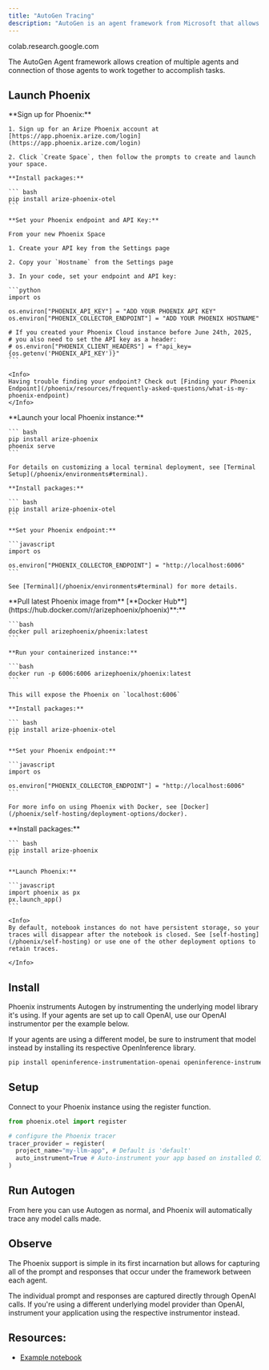 ```yaml
---
title: "AutoGen Tracing"
description: "AutoGen is an agent framework from Microsoft that allows for complex Agent creation. It is unique in its ability to create multiple agents that work together."
---
```



<Card horizontal href="https://colab.research.google.com/github/Arize-ai/phoenix/blob/main/tutorials/tracing/autogen_tutorial.ipynb" title="Google Colab" icon="https://storage.googleapis.com/arize-phoenix-assets/assets/images/phoenix-docs-images/gc.ico" horizontal>
colab.research.google.com
</Card>

The AutoGen Agent framework allows creation of multiple agents and connection of those agents to work together to accomplish tasks.

## Launch Phoenix

<Tabs>
  <Tab title="Phoenix Cloud">
    **Sign up for Phoenix:**

    1. Sign up for an Arize Phoenix account at [https://app.phoenix.arize.com/login](https://app.phoenix.arize.com/login)

    2. Click `Create Space`, then follow the prompts to create and launch your space.

    **Install packages:**

    ``` bash
    pip install arize-phoenix-otel
    ```

    **Set your Phoenix endpoint and API Key:**

    From your new Phoenix Space

    1. Create your API key from the Settings page

    2. Copy your `Hostname` from the Settings page

    3. In your code, set your endpoint and API key:

    ```python
    import os

    os.environ["PHOENIX_API_KEY"] = "ADD YOUR PHOENIX API KEY"
    os.environ["PHOENIX_COLLECTOR_ENDPOINT"] = "ADD YOUR PHOENIX HOSTNAME"

    # If you created your Phoenix Cloud instance before June 24th, 2025,
    # you also need to set the API key as a header:
    # os.environ["PHOENIX_CLIENT_HEADERS"] = f"api_key={os.getenv('PHOENIX_API_KEY')}"
    ```

    <Info>
    Having trouble finding your endpoint? Check out [Finding your Phoenix Endpoint](/phoenix/resources/frequently-asked-questions/what-is-my-phoenix-endpoint)
    </Info>
  </Tab>
  <Tab title="Command Line">
    **Launch your local Phoenix instance:**

    ``` bash
    pip install arize-phoenix
    phoenix serve
    ```

    For details on customizing a local terminal deployment, see [Terminal Setup](/phoenix/environments#terminal).

    **Install packages:**

    ``` bash
    pip install arize-phoenix-otel
    ```

    **Set your Phoenix endpoint:**

    ```javascript
    import os

    os.environ["PHOENIX_COLLECTOR_ENDPOINT"] = "http://localhost:6006"
    ```

    See [Terminal](/phoenix/environments#terminal) for more details.
  </Tab>
  <Tab title="Docker">
    **Pull latest Phoenix image from** [**Docker Hub**](https://hub.docker.com/r/arizephoenix/phoenix)**:**

    ```bash
    docker pull arizephoenix/phoenix:latest
    ```

    **Run your containerized instance:**

    ```bash
    docker run -p 6006:6006 arizephoenix/phoenix:latest
    ```

    This will expose the Phoenix on `localhost:6006`

    **Install packages:**

    ``` bash
    pip install arize-phoenix-otel
    ```

    **Set your Phoenix endpoint:**

    ```javascript
    import os

    os.environ["PHOENIX_COLLECTOR_ENDPOINT"] = "http://localhost:6006"
    ```

    For more info on using Phoenix with Docker, see [Docker](/phoenix/self-hosting/deployment-options/docker).
  </Tab>
    <Tab title="Notebook">
    **Install packages:**

    ``` bash
    pip install arize-phoenix
    ```

    **Launch Phoenix:**

    ```javascript
    import phoenix as px
    px.launch_app()
    ```

    <Info>
    By default, notebook instances do not have persistent storage, so your traces will disappear after the notebook is closed. See [self-hosting](/phoenix/self-hosting) or use one of the other deployment options to retain traces.

    </Info>
  </Tab>
</Tabs>

## Install

Phoenix instruments Autogen by instrumenting the underlying model library it's using. If your agents are set up to call OpenAI, use our OpenAI instrumentor per the example below.

If your agents are using a different model, be sure to instrument that model instead by installing its respective OpenInference library.

```bash
pip install openinference-instrumentation-openai openinference-instrumentation-autogen autogen openai arize-phoenix-otel arize-phoenix
```

## Setup

Connect to your Phoenix instance using the register function.

```python
from phoenix.otel import register

# configure the Phoenix tracer
tracer_provider = register(
  project_name="my-llm-app", # Default is 'default'
  auto_instrument=True # Auto-instrument your app based on installed OI dependencies
)
```

## Run Autogen

From here you can use Autogen as normal, and Phoenix will automatically trace any model calls made.

## Observe

The Phoenix support is simple in its first incarnation but allows for capturing all of the prompt and responses that occur under the framework between each agent.

The individual prompt and responses are captured directly through OpenAI calls. If you're using a different underlying model provider than OpenAI, instrument your application using the respective instrumentor instead.

## Resources:

* [Example notebook](https://github.com/Arize-ai/phoenix/blob/main/tutorials/tracing/autogen_tutorial.ipynb)


